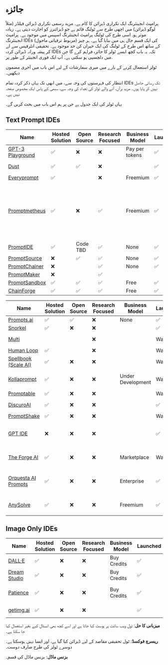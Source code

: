 
# جائزہ

پرامپٹ انجینئرنگ ایک تکراری ڈیزائن کا کام ہے۔ مزید رسمی تکراری ڈیزائن
فیلڈز (مثلاً لوگو ڈیزائن) میں اچھی طرح سے ٹولنگ قائم ہے جو ڈیزائنرز کو اجازت دیتی ہے۔
زیادہ موثر ہو. اسی طرح کی ٹولنگ پرامپٹ انجینئرنگ اسپیس میں موجود ہے۔
پرامپٹ انجینئرنگ IDEs (مربوط ترقیاتی ماحول) کی ایک قسم
حال ہی میں بنایا گیا ہے۔ ہر چیز کے ساتھ اس طرح کے ٹولنگ کی ایک حیران کن حد موجود ہے۔
تحقیقی انٹرفیس سے لے کر پیشہ ورانہ ڈیزائن کردہ IDEs تک۔
یہ باب کچھ ایسے ٹولز کا جائزہ فراہم کرے گا جن میں دلچسپی ہو سکتی ہے۔
آپ ایک فوری انجینئر کے طور پر.

ٹولز استعمال کرنے کے بارے میں میری سفارشات کے لیے اس باب میں آخری مضمون دیکھیں۔

انتظار کی فہرستوں کی وجہ سے، میں ابھی تک یہاں ذکر کردہ تمام IDEs تک رسائی حاصل نہیں کر پایا ہوں۔
مزید برآں، آنے والے ٹولز کی تعداد کی وجہ سے، سبھی کے پاس ایک مخصوص صفحہ نہیں ہے۔

یہاں ٹولز کی ایک جدول ہے جن پر ہم اس باب میں بحث کریں گے۔

## Text Prompt IDEs

| Name                                                                | Hosted Solution | Open Source | Research Focused | Business Model | Launched | Modalities | Supported Providers                                                  |
| ------------------------------------------------------------------- | --------------- | ----------- | ---------------- | -------------- | -------- | ---------- | -------------------------------------------------------------------- |
| [GPT-3 Playground](https://beta.openai.com/docs/quickstart)         | ✅              | ❌          | ❌               | Pay per tokens | ✅       | Text       | OpenAI                                                               |
| [Dust](https://dust.tt/)                                            | ✅              | ✅          | ❌               |                | ✅       | Text       | OpenAI, Cohere                                                       |
| [Everyprompt](https://www.everyprompt.com)                          | ✅              |             | ❌               | Freemium       | ✅       | Text       | OpenAI                                                               |
| [Promptmetheus](https://promptmetheus.com)                          | ✅              | ❌          | ✅               | Freemium       | ✅       | Text       | Anthropic, Cohere, OpenAI, PaLM 2, NLP Cloud, AI21 Labs, Aleph Alpha |
| [PromptIDE](https://prompt.vizhub.ai)                               | ✅              | Code TBD    | ✅               | None           | ✅       | Text       |                                                                      |
| [PromptSource](https://github.com/bigscience-workshop/promptsource) | ❌              | ✅          | ✅               | None           | ✅       | Text       |                                                                      |
| [PromptChainer](https://arxiv.org/pdf/2203.06566.pdf)               | ❌              |             | ✅               | None           | ✅       | Text       |                                                                      |
| [PromptMaker](https://dl.acm.org/doi/abs/10.1145/3491101.3503564)   | ❌              |             | ✅               |                |          | Text       |                                                                      |
| [PromptSandbox](https://promptsandbox.io)                           | ✅              | ✅          | ✅               | Free           | ✅       | Text       | OpenAI                                                               |
| [ChainForge](https://github.com/ianarawjo/ChainForge)               | ✅              | ✅          | ✅               | Free           | ✅       | Text       | OpenAI                                                               |

| Name                                                                  | Hosted Solution | Open Source | Research Focused | Business Model    | Launched  | Modalities                 | Supported Providers                 |
| --------------------------------------------------------------------- | --------------- | ----------- | ---------------- | ----------------- | --------- | -------------------------- | ----------------------------------- |
| [Prompts.ai](https://prompts.ai/)                                     | ✅              | ✅          | ❌               | None              | ✅        | Text                       | OpenAI                              |
| [Snorkel](https://snorkel.ai/snorkel-flow-platform/foundation-model/) | ✅              | ❌          | ❌               |                   | ✅        | Text                       |                                     |
| [Multi](https://www.multi.tech)                                       |                 |             | ❌               |                   | Wait list | Text, Image                |                                     |
| [Human Loop](https://humanloop.com)                                   | ✅              |             | ❌               |                   | Wait list | Text                       |                                     |
| [Spellbook (Scale AI)](https://scale.com/spellbook)                   | ✅              | ❌          | ❌               |                   | Wait list | Text                       |                                     |
| [Kollaprompt](https://kollaprompt.com)                                | ✅              | ❌          | ❌               | Under Development | Wait list | Text, Image, Audio         | OpenAI, Stable Diffusion            |
| [Promptable](https://promptable.ai/projects/default/workspace)        | ✅              | ❌          | ❌               |                   | Wait list | Text                       | OpenAI                              |
| [DiscuroAI](https://www.discuro.com)                                  | ✅              | ❌          | ❌               |                   | ✅        | Text, Image                | OpenAI                              |
| [PromptShake](https://promptshake.com/?ref=producthunt)               | ✅              | ❌          | ❌               |                   | Wait list | Text                       |                                     |
| [GPT IDE](https://gptide.com)                                         | ❌              | ❌          | ❌               |                   | ✅        | Text, images + audio later | OpenAI, later Stability.AI and more |
| [The Forge AI](https://theforgeai.com/)                               | ✅              | ❌          | ❌               | Marketplace       | Wait list | Text, Images               | OpenAI, Stable Diffusion            |
| [Orquesta AI Prompts](https://orquesta.cloud/platform/ai-llm-prompts) | ✅              | ❌          | ❌               | Enterprise        | ✅        | Text                       | Custom, Public, Private LLMs        |
| [AnySolve](https://www.anysolve.ai/)                                  | ✅              | ❌          | ❌               | Freemium          | ✅        | Text, images + audio later | OpenAI, Stability.AI and more       |

## Image Only IDEs

| Name                                              | Hosted Solution | Open Source | Research Focused | Business Model | Launched | Modalities           | Supported Providers      |
| ------------------------------------------------- | --------------- | ----------- | ---------------- | -------------- | -------- | -------------------- | ------------------------ |
| [DALL·E](https://labs.openai.com)                 | ✅              | ❌          | ❌               | Buy Credits    | ✅       | Text2Image           | OpenAI DALLE             |
| [Dream Studio](https://beta.dreamstudio.ai/dream) | ✅              | ❌          | ❌               | Buy Credits    | ✅       | Text2Image           | Stable Diffusion         |
| [Patience](https://www.patience.ai/faq)           | ✅              | ❌          | ❌               | Buy Credits    | ✅       | Text2Image           | Stable Diffusion, OpenAI |
| [getimg.ai](https://getimg.ai/guides)             | ✅              | ❌          | ❌               |                | ✅       | Text2Image, AIEditor |                          |

**میزبانی کا حل**: ٹول ویب سائٹ پر ہوسٹ کیا جاتا ہے اور اسے کچھ بھی انسٹال کیے بغیر استعمال کیا جا سکتا ہے۔

**ریسرچ فوکسڈ**: ٹول تحقیقی مقاصد کے لیے ڈیزائن کیا گیا ہے، اور ایسا نہیں ہوسکتا ہے۔
دوسرے ٹولز کی طرح صارف دوست۔

**بزنس ماڈل**: بزنس ماڈل کی قسم۔
